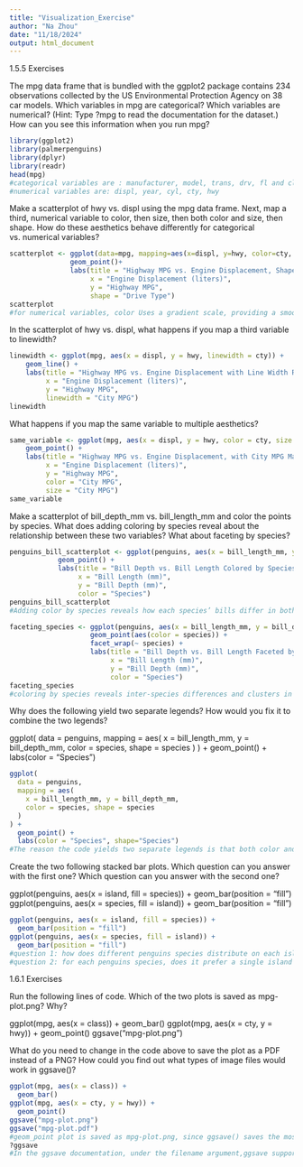 ```yaml
---
title: "Visualization_Exercise"
author: "Na Zhou"
date: "11/18/2024"
output: html_document
---
```


1.5.5 Exercises

The mpg data frame that is bundled with the ggplot2 package contains 234 observations collected by the US Environmental Protection Agency on 38 car models. Which variables in mpg are categorical? Which variables are numerical? (Hint: Type ?mpg to read the documentation for the dataset.) How can you see this information when you run mpg?

```r
library(ggplot2)
library(palmerpenguins)
library(dplyr)
library(readr)
head(mpg)
#categorical variables are : manufacturer, model, trans, drv, fl and class
#numerical variables are: displ, year, cyl, cty, hwy
```


Make a scatterplot of hwy vs. displ using the mpg data frame. Next, map a third, numerical variable to color, then size, then both color and size, then shape. How do these aesthetics behave differently for categorical vs. numerical variables?
```r
scatterplot <- ggplot(data=mpg, mapping=aes(x=displ, y=hwy, color=cty, size=hwy, shape=drv))+
               geom_point()+
               labs(title = "Highway MPG vs. Engine Displacement, Shaped by Drive Type",
                    x = "Engine Displacement (liters)",
                    y = "Highway MPG",
                    shape = "Drive Type")
scatterplot
#for numerical variables, color Uses a gradient scale, providing a smooth transition between colors that visually represents the range of values, whereas for categorical variables, color assign distinct colors to each category without a gradient.
```


In the scatterplot of hwy vs. displ, what happens if you map a third variable to linewidth?
```r
linewidth <- ggplot(mpg, aes(x = displ, y = hwy, linewidth = cty)) +
    geom_line() +
    labs(title = "Highway MPG vs. Engine Displacement with Line Width Representing City MPG",
         x = "Engine Displacement (liters)",
         y = "Highway MPG",
         linewidth = "City MPG")
linewidth
```


What happens if you map the same variable to multiple aesthetics?
```r
same_variable <- ggplot(mpg, aes(x = displ, y = hwy, color = cty, size = cty)) +
    geom_point() +
    labs(title = "Highway MPG vs. Engine Displacement, with City MPG Mapped to Color and Size",
         x = "Engine Displacement (liters)",
         y = "Highway MPG",
         color = "City MPG",
         size = "City MPG")
same_variable
```

Make a scatterplot of bill_depth_mm vs. bill_length_mm and color the points by species. What does adding coloring by species reveal about the relationship between these two variables? What about faceting by species?
```r
penguins_bill_scatterplot <- ggplot(penguins, aes(x = bill_length_mm, y = bill_depth_mm, color = species)) +
            geom_point() +
            labs(title = "Bill Depth vs. Bill Length Colored by Species",
                 x = "Bill Length (mm)",
                 y = "Bill Depth (mm)",
                 color = "Species")
penguins_bill_scatterplot
#Adding color by species reveals how each species’ bills differ in both depth and length in distinct color clusters, eg Gentoo species has longer bill length, smaller bill depth whereas Adelie has larger bill depth but shorter bill length.

faceting_species <- ggplot(penguins, aes(x = bill_length_mm, y = bill_depth_mm)) +
                    geom_point(aes(color = species)) +
                    facet_wrap(~ species) +
                    labs(title = "Bill Depth vs. Bill Length Faceted by Species",
                         x = "Bill Length (mm)",
                         y = "Bill Depth (mm)",
                         color = "Species")
faceting_species
#coloring by species reveals inter-species differences and clusters in bill characteristics, while faceting by species emphasizes within-species relationships and allows for isolated comparisons of bill depth and length for each species.
```

Why does the following yield two separate legends? How would you fix it to combine the two legends?

ggplot(
  data = penguins,
  mapping = aes(
    x = bill_length_mm, y = bill_depth_mm, 
    color = species, shape = species
  )
) +
  geom_point() +
  labs(color = "Species")
  
```r
ggplot(
  data = penguins,
  mapping = aes(
    x = bill_length_mm, y = bill_depth_mm, 
    color = species, shape = species
  )
) +
  geom_point() +
  labs(color = "Species", shape="Species")
#The reason the code yields two separate legends is that both color and shape are mapped to the species variable, but ggplot2 interprets them as two separate aesthetics, each needing its own legend. Therefore adding a label for shape would fix this two legend issue
```
  

Create the two following stacked bar plots. Which question can you answer with the first one? Which question can you answer with the second one?

ggplot(penguins, aes(x = island, fill = species)) +
  geom_bar(position = "fill")
ggplot(penguins, aes(x = species, fill = island)) +
  geom_bar(position = "fill")
  
```r
ggplot(penguins, aes(x = island, fill = species)) +
  geom_bar(position = "fill")
ggplot(penguins, aes(x = species, fill = island)) +
  geom_bar(position = "fill")
#question 1: how does different penguins species distribute on each island?
#question 2: for each penguins species, does it prefer a single island or mutiple islands?
```



1.6.1 Exercises

Run the following lines of code. Which of the two plots is saved as mpg-plot.png? Why?

ggplot(mpg, aes(x = class)) +
  geom_bar()
ggplot(mpg, aes(x = cty, y = hwy)) +
  geom_point()
ggsave("mpg-plot.png")

What do you need to change in the code above to save the plot as a PDF instead of a PNG? How could you find out what types of image files would work in ggsave()?

```r
ggplot(mpg, aes(x = class)) +
  geom_bar()
ggplot(mpg, aes(x = cty, y = hwy)) +
  geom_point()
ggsave("mpg-plot.png")
ggsave("mpg-plot.pdf")
#geom_point plot is saved as mpg-plot.png, since ggsave() saves the most recently created plot by default, which is why the scatter plot, not the bar plot, gets saved.
?ggsave
#In the ggsave documentation, under the filename argument,ggsave supports formats "png", "eps", "ps", tex(pictex), "pdf", "jpeg", "tiff", "png", "bmp", "svg" or "wmf" (windows only). 
```

